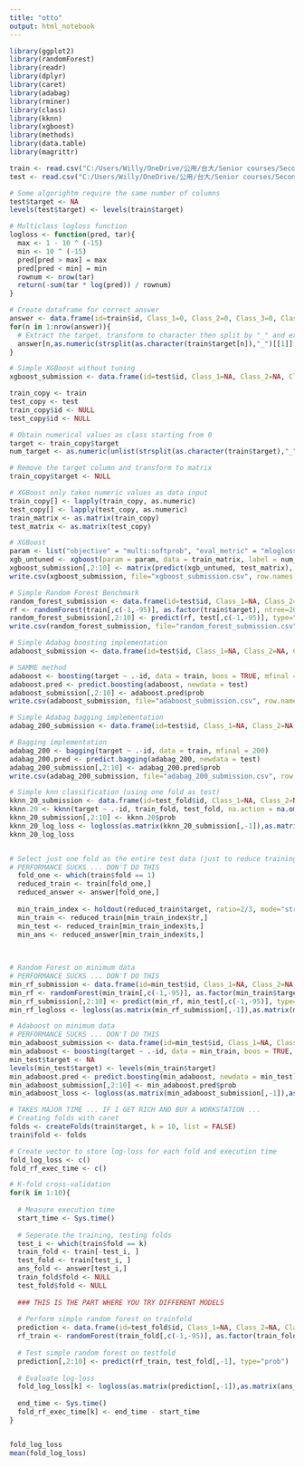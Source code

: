 ---
title: "otto"
output: html_notebook
---

```{r}
library(ggplot2)
library(randomForest)
library(readr)
library(dplyr)
library(caret)
library(adabag)
library(rminer)
library(class)
library(kknn)
library(xgboost)
library(methods)
library(data.table)
library(magrittr)

```

```{r}
train <- read.csv("C:/Users/Willy/OneDrive/公用/台大/Senior courses/Second semester/Statistical Learning/R/Final/data/train.csv", na.strings = "")
test <- read.csv("C:/Users/Willy/OneDrive/公用/台大/Senior courses/Second semester/Statistical Learning/R/Final/data/test.csv", na.strings = "")
```

```{r}
# Some algorightm require the same number of columns
test$target <- NA
levels(test$target) <- levels(train$target)
```

```{r}
# Multiclass logloss function
logloss <- function(pred, tar){
  max <- 1 - 10 ^ (-15)
  min <- 10 ^ (-15)
  pred[pred > max] = max
  pred[pred < min] = min
  rownum <- nrow(tar)
  return(-sum(tar * log(pred)) / rownum)
}
```

```{r}
# Create dataframe for correct answer
answer <- data.frame(id=train$id, Class_1=0, Class_2=0, Class_3=0, Class_4=0, Class_5=0, Class_6=0, Class_7=0, Class_8=0, Class_9=0)
for(n in 1:nrow(answer)){
  # Extract the target, transform to character then split by "_" and extract the number, then add 1 to get the correct index
  answer[n,as.numeric(strsplit(as.character(train$target[n]),"_")[[1]][2]) + 1] <- 1
}
```

```{r}
# Simple XGBoost without tuning
xgboost_submission <- data.frame(id=test$id, Class_1=NA, Class_2=NA, Class_3=NA, Class_4=NA, Class_5=NA, Class_6=NA, Class_7=NA, Class_8=NA, Class_9=NA)

train_copy <- train
test_copy <- test
train_copy$id <- NULL
test_copy$id <- NULL

# Obtain numerical values as class starting from 0
target <- train_copy$target
num_target <- as.numeric(unlist(strsplit(as.character(train$target),"_"))[c(FALSE, TRUE)]) - 1

# Remove the target column and transform to matrix
train_copy$target <- NULL

# XGBoost only takes numeric values as data input
train_copy[] <- lapply(train_copy, as.numeric)
test_copy[] <- lapply(test_copy, as.numeric)
train_matrix <- as.matrix(train_copy)
test_matrix <- as.matrix(test_copy)

# XGBoost
param <- list("objective" = "multi:softprob", "eval_metric" = "mlogloss", "num_class" = 9)
xgb_untuned <- xgboost(param = param, data = train_matrix, label = num_target, nrounds = 50)
xgboost_submission[,2:10] <- matrix(predict(xgb_untuned, test_matrix), ncol = 9, byrow = T)
write.csv(xgboost_submission, file="xgboost_submission.csv", row.names = FALSE)

```







```{r}
# Simple Random Forest Benchmark
random_forest_submission <- data.frame(id=test$id, Class_1=NA, Class_2=NA, Class_3=NA, Class_4=NA, Class_5=NA, Class_6=NA, Class_7=NA, Class_8=NA, Class_9=NA)
rf <- randomForest(train[,c(-1,-95)], as.factor(train$target), ntree=200, importance=TRUE)
random_forest_submission[,2:10] <- predict(rf, test[,c(-1,-95)], type="prob")
write.csv(random_forest_submission, file="random_forest_submission.csv", row.names = FALSE)

```

```{r}
# Simple Adabag boosting implementation 
adaboost_submission <- data.frame(id=test$id, Class_1=NA, Class_2=NA, Class_3=NA, Class_4=NA, Class_5=NA, Class_6=NA, Class_7=NA, Class_8=NA, Class_9=NA)

# SAMME method
adaboost <- boosting(target ~ .-id, data = train, boos = TRUE, mfinal = 100, coeflearn = 'Zhu')
adaboost.pred <- predict.boosting(adaboost, newdata = test)
adaboost_submission[,2:10] <- adaboost.pred$prob
write.csv(adaboost_submission, file="adaboost_submission.csv", row.names = FALSE)

```


```{r}
# Simple Adabag bagging implementation 
adabag_200_submission <- data.frame(id=test$id, Class_1=NA, Class_2=NA, Class_3=NA, Class_4=NA, Class_5=NA, Class_6=NA, Class_7=NA, Class_8=NA, Class_9=NA)

# Bagging implementation
adabag_200 <- bagging(target ~ .-id, data = train, mfinal = 200)
adabag_200.pred <- predict.bagging(adabag_200, newdata = test)
adabag_200_submission[,2:10] <- adabag_200.pred$prob
write.csv(adabag_200_submission, file="adabag_200_submission.csv", row.names = FALSE)

```

```{r}
# Simple knn classification (using one fold as test)
kknn_20_submission <- data.frame(id=test_fold$id, Class_1=NA, Class_2=NA, Class_3=NA, Class_4=NA, Class_5=NA, Class_6=NA, Class_7=NA, Class_8=NA, Class_9=NA)
kknn.20 <- kknn(target ~ .-id, train_fold, test_fold, na.action = na.omit(), k = 20, distance = 2, kernel = "optimal")
kknn_20_submission[,2:10] <- kknn.20$prob
kknn_20_log_loss <- logloss(as.matrix(kknn_20_submission[,-1]),as.matrix(ans_fold[,-1]))
kknn_20_log_loss

```

```{r}

```






```{r}
# Select just one fold as the entire test data (just to reduce training time)
# PERFORMANCE SUCKS ... DON'T DO THIS
  fold_one <- which(train$fold == 1)
  reduced_train <- train[fold_one,]
  reduced_answer <- answer[fold_one,]
  
  min_train_index <- holdout(reduced_train$target, ratio=2/3, mode="stratified")
  min_train <- reduced_train[min_train_index$tr,]
  min_test <- reduced_train[min_train_index$ts,]
  min_ans <- reduced_answer[min_train_index$ts,]
  
  
```

```{r}
# Random Forest on minimum data
# PERFORMANCE SUCKS ... DON'T DO THIS
min_rf_submission <- data.frame(id=min_test$id, Class_1=NA, Class_2=NA, Class_3=NA, Class_4=NA, Class_5=NA, Class_6=NA, Class_7=NA, Class_8=NA, Class_9=NA)
min_rf <- randomForest(min_train[,c(-1,-95)], as.factor(min_train$target), ntree=200, importance=TRUE)
min_rf_submission[,2:10] <- predict(min_rf, min_test[,c(-1,-95)], type="prob")
min_rf_logloss <- logloss(as.matrix(min_rf_submission[,-1]),as.matrix(min_ans[,-1]))

```


```{r}
# Adaboost on minimum data
# PERFORMANCE SUCKS ... DON'T DO THIS
min_adaboost_submission <- data.frame(id=min_test$id, Class_1=NA, Class_2=NA, Class_3=NA, Class_4=NA, Class_5=NA, Class_6=NA, Class_7=NA, Class_8=NA, Class_9=NA)
min_adaboost <- boosting(target ~ .-id, data = min_train, boos = TRUE, mfinal = 100, coeflearn = 'Zhu')
min_test$target <- NA
levels(min_test$target) <- levels(min_train$target)
min_adaboost.pred <- predict.boosting(min_adaboost, newdata = min_test)
min_adaboost_submission[,2:10] <- min_adaboost.pred$prob
min_adaboost_loss <- logloss(as.matrix(min_adaboost_submission[,-1]),as.matrix(min_ans[,-1]))

```


```{r}
# TAKES MAJOR TIME ... IF I GET RICH AND BUY A WORKSTATION ...
# Creating folds with caret
folds <- createFolds(train$target, k = 10, list = FALSE)
train$fold <- folds

# Create vector to store log-loss for each fold and execution time
fold_log_loss <- c()
fold_rf_exec_time <- c()

# K-fold cross-validation
for(k in 1:10){
  
  # Measure execution time
  start_time <- Sys.time()
  
  # Seperate the training, testing folds    
  test_i <- which(train$fold == k)
  train_fold <- train[-test_i, ]
  test_fold <- train[test_i, ]
  ans_fold <- answer[test_i,]
  train_fold$fold <- NULL
  test_fold$fold <- NULL
  
  ### THIS IS THE PART WHERE YOU TRY DIFFERENT MODELS
  
  # Perform simple random forest on trainfold
  prediction <- data.frame(id=test_fold$id, Class_1=NA, Class_2=NA, Class_3=NA, Class_4=NA, Class_5=NA, Class_6=NA, Class_7=NA, Class_8=NA, Class_9=NA)
  rf_train <- randomForest(train_fold[,c(-1,-95)], as.factor(train_fold$target), ntree=200, importance=TRUE)
  
  # Test simple random forest on testfold
  prediction[,2:10] <- predict(rf_train, test_fold[,-1], type="prob")
  
  # Evaluate log-loss
  fold_log_loss[k] <- logloss(as.matrix(prediction[,-1]),as.matrix(ans_fold[,-1]))
  
  end_time <- Sys.time()
  fold_rf_exec_time[k] <- end_time - start_time
}


fold_log_loss
mean(fold_log_loss)

```



